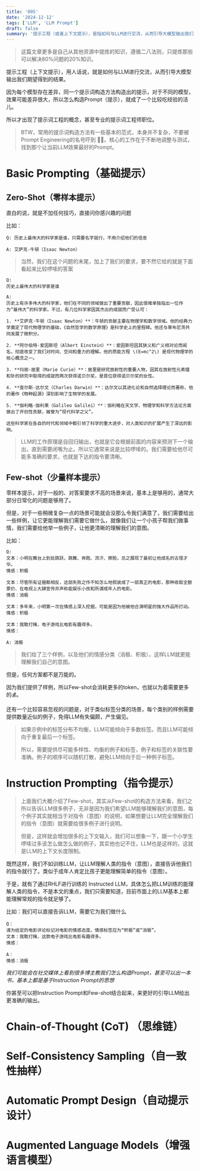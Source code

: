 ```yaml
---
title: '005'
date: '2024-12-12'
tags: ['LLM', 'LLM Prompt']
draft: false
summary: '提示工程（或者上下文提示），是指如何与LLM进行交流，从而引导大模型输出我们期望得到的结果'
---
```


> 这篇文章更多是自己从其他资源中提炼的知识，遵循二八法则，只提炼那些可以解决80%问题的20%知识。


提示工程（上下文提示），用人话说，就是如何与LLM进行交流，从而引导大模型输出我们期望得到的结果。

因为每个模型存在差异，同一个提示词构造方法构造出的提示，对于不同的模型，效果可能差异很大，所以怎么构造Prompt（提示），就成了一个比较吃经验的活儿。

所以才出现了提示词工程的概念，甚至专业的提示词工程师职位。

> BTW，常用的提示词构造方法有一些基本的范式，本身并不复杂，不要被Prompt Engineering的名号吓到 🤷‍♂️。核心的工作在于不断地调整与测试，找到那个让当前LLM效果最好的Prompt。

# Basic Prompting（基础提示）

## Zero-Shot（零样本提示）

直白的说，就是不加任何技巧，直接问你感兴趣的问题

比如：
```
Q: 历史上最伟大的科学家是谁，只需要名字就行，不用介绍他们的信息

A: 艾萨克·牛顿（Isaac Newton）
```

> 当然，我们在这个问题的末尾，加上了我们的要求，要不然它给的就是下面看起来比较啰嗦的答案

```
Q: 
历史上最伟大的科学家是谁

A: 
历史上有许多伟大的科学家，他们在不同的领域做出了重要贡献，因此很难单独指出一位作为“最伟大”的科学家。不过，有几位科学家因其杰出的成就而广受认可：

1. **艾萨克·牛顿（Isaac Newton）**：牛顿的贡献主要在物理学和数学领域。他的经典力学奠定了现代物理学的基础，《自然哲学的数学原理》是科学史上的里程碑。他还与莱布尼茨共同发展了微积分。

2. **阿尔伯特·爱因斯坦（Albert Einstein）**：爱因斯坦因其狭义和广义相对论而闻名，彻底改变了我们对时间、空间和重力的理解。他的质能方程 \(E=mc^2\) 是现代物理学的核心概念之一。

3. **玛丽·居里（Marie Curie）**：居里是研究放射性的重要人物，因其在放射性元素镭和钋的研究中取得的成就而两次获得诺贝尔奖，是首位获得诺贝尔奖的女性。

4. **查尔斯·达尔文（Charles Darwin）**：达尔文以其进化论和自然选择理论而著称，他的著作《物种起源》深刻影响了生物学的发展。

5. **伽利略·伽利莱（Galileo Galilei）**：伽利略在天文学、物理学和科学方法论方面做出了开创性贡献，被誉为“现代科学之父”。

这些科学家在各自的时代和领域中都引领了科学的重大进步，对人类知识的扩展产生了深远的影响。
```

> LLM的工作原理是自回归输出，也就是它会根据前面的内容来预测下一个输出，直到需要闭嘴为止。所以它通常来说是比较啰嗦的。我们需要给他尽可能多准确的要求，也就是下达的指令要清晰。

## Few-shot（少量样本提示）

零样本提示，对于一般的、对答案要求不高的场景来说，基本上是够用的，通常大部分日常化的问题是够用了。

但是，对于一些稍微复杂一点的场景可能就会没那么令我们满意了，我们需要给出一些样例，让它更能理解我们需要它做什么，就像我们让一个小孩子帮我们做事情，我们需要给他举一些例子，让他更清晰的理解我们的意图。

比如：
```
Q: 
文本：小明在舞台上到处跳跃，跳舞、奔跑、流汗、擦脸，总之展现了最初让他成名的古怪才华。 
情感：积极

文本：尽管所有证据都相反，这部失败之作不知怎么地假装成了一部真正的电影，那种收取全额票价、在电视上大肆宣传并声称能娱乐小孩和所谓成年人的电影。 
情感：消极

文本：多年来，小明第一次在情感上深入挖掘，可能是因为他被他合演明星的强大作品所打动。 
情感：积极

文本：我敢打赌，电子游戏比电影有趣得多。 
情感：

A: 消极

```

>  我们给了三个样例，以及他们的情感分类（消极、积极），这样LLM就更能理解我们自己的意图。

但是，任何方案都不是万能的。

因为我们提供了样例，所以Few-shot会消耗更多的token，也就以为着需要更多的💰。

还有一个比较容易忽视的问题是，对于类似标签分类的场景，每个类别的样例需要提供数量近似的例子，免得LLM有失偏颇，产生偏见。

> 如果示例中的标签分布不均衡，LLM可能倾向于多数标签。而且LLM可能倾向于重复最后一个标签。
> 
> 所以，需要提供尽可能多样性、均衡的例子和标签，例子和标签的关联性要准确。例子的顺序可以随机打散，避免LLM倾向于后一种例子标签。


# Instruction Prompting（指令提示）

> 上面我们大概介绍了Few-shot，其实从Few-shot的构造方法来看，我们之所以告诉LLM很多例子，无非是因为我们希望LLM能够理解我们的意图，每个例子其实就相当于对指令（意图）的说明，如果想要让LLM完全理解我们的指令（意图）就需要给很多例子进行说明。
> 
> 但是，这样就会增加很多的上下文输入，我们可以想象一下，跟一个小学生啰嗦过多该怎么做怎么做的例子，其实他也记不住，LLM也是这样的，这就是LLM的上下文长度限制。

既然这样，我们不如训练LLM，让LLM理解人类的指令（意图），直接告诉他我们的指令就行了。类似于成年人肯定比孩子更能理解简单的指令（意图）。

于是，就有了通过RHLF进行训练的 Instructed LLM，具体怎么把LLM训练的能理解人类的指令，不是本文的重点，我们只需要知道，目前市面上的LLM基本上都能理解常规的指令就足够了。

比如：我们可以直接告诉LLM，需要它为我们做什么
```
Q：
请为给定的电影评论标记对电影的情感态度。情感标签应为“积极”或“消极”。  
文本：我敢打赌，这款电子游戏比电影有趣得多。  
情感：

A：
情感：消极
```

*我们可能会在社交媒体上看到很多博主教我们怎么构造Prompt，甚至可以出一本书，基本上都是基于Instruction Prompt的思想*

你甚至可以把Instruction Prompt和Few-shot结合起来，来更好的引导LLM给出更准确的输出。



# Chain-of-Thought (CoT) （思维链）


# Self-Consistency Sampling（自一致性抽样）


# Automatic Prompt Design（自动提示设计）


# Augmented Language Models（增强语言模型）



